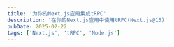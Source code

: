 ---
title: '为你的Next.js应用集成tRPC'
description: '在你的Next.js应用中使用tRPC(Next.js@15)'
pubDate: 2025-02-22
tags: ['Next.js', 'tRPC', 'Node.js']
---
